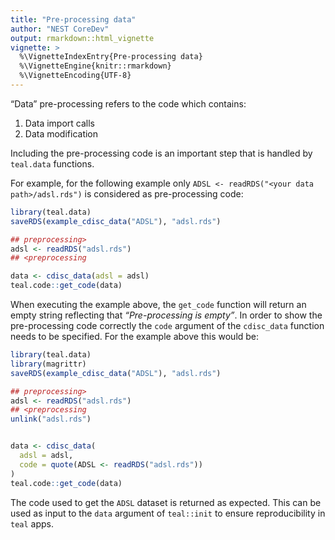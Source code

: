 ```yaml
---
title: "Pre-processing data"
author: "NEST CoreDev"
output: rmarkdown::html_vignette
vignette: >
  %\VignetteIndexEntry{Pre-processing data}
  %\VignetteEngine{knitr::rmarkdown}
  %\VignetteEncoding{UTF-8}
---
```


"Data" pre-processing refers to the code which contains:

1. Data import calls
2. Data modification

Including the pre-processing code is an important step that is handled by `teal.data` functions.

For example, for the following example only `ADSL <- readRDS("<your data path>/adsl.rds")` is considered as pre-processing code:

```r
library(teal.data)
saveRDS(example_cdisc_data("ADSL"), "adsl.rds")

## preprocessing>
adsl <- readRDS("adsl.rds")
## <preprocessing

data <- cdisc_data(adsl = adsl)
teal.code::get_code(data)
```

When executing the example above, the `get_code` function will return an empty string reflecting that _"Pre-processing is empty"_. In order to show the pre-processing code correctly the `code` argument of the `cdisc_data` function needs to be specified. For the example above this would be:

```r
library(teal.data)
library(magrittr)
saveRDS(example_cdisc_data("ADSL"), "adsl.rds")

## preprocessing>
adsl <- readRDS("adsl.rds")
## <preprocessing
unlink("adsl.rds")


data <- cdisc_data(
  adsl = adsl,
  code = quote(ADSL <- readRDS("adsl.rds"))
)
teal.code::get_code(data)
```

The code used to get the `ADSL` dataset is returned as expected. This can be used as input to the `data` argument of `teal::init` to ensure reproducibility in `teal` apps.
